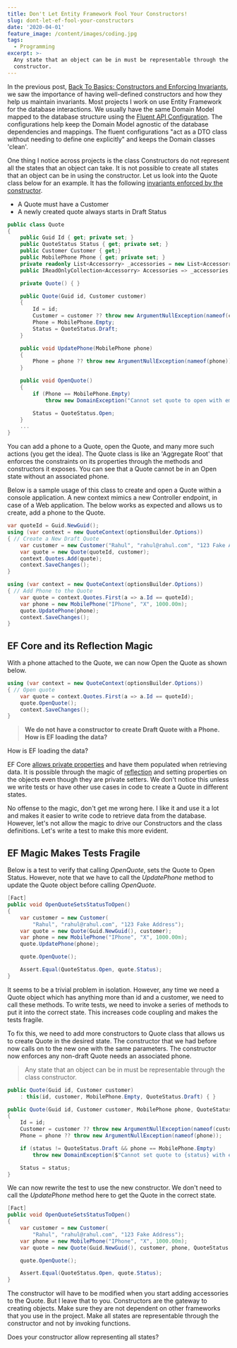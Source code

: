 ```yaml
---
title: Don't Let Entity Framework Fool Your Constructors!
slug: dont-let-ef-fool-your-constructors
date: '2020-04-01'
feature_image: /content/images/coding.jpg
tags:
  - Programming
excerpt: >-
  Any state that an object can be in must be representable through the class
  constructor.
---
```

In the previous post, [Back To Basics: Constructors and Enforcing Invariants](/blog/constructor-and-constraints/), we saw the importance of having well-defined constructors and how they help us maintain invariants. Most projects I work on use Entity Framework for the database interactions. We usually have the same Domain Model mapped to the database structure using the [Fluent API Configuration](https://www.learnentityframeworkcore.com/configuration/fluent-api). The configurations help keep the Domain Model agnostic of the database dependencies and mappings. The fluent configurations "act as a DTO class without needing to define one explicitly" and keeps the Domain classes 'clean'.

One thing I notice across projects is the class Constructors do not represent all the states that an object can take. It is not possible to create all states that an object can be in using the constructor. Let us look into the Quote class below for an example. It has the following [invariants enforced by the constructor](/blog/constructor-and-constraints/).

-   A Quote must have a Customer
-   A newly created quote always starts in Draft Status

```csharp
public class Quote
{
    public Guid Id { get; private set; }
    public QuoteStatus Status { get; private set; }
    public Customer Customer { get;}
    public MobilePhone Phone { get; private set; }
    private readonly List<Accessorry> _accessories = new List<Accessorry>();
    public IReadOnlyCollection<Accessorry> Accessories => _accessories;

    private Quote() { }

    public Quote(Guid id, Customer customer)
    {
        Id = id;
        Customer = customer ?? throw new ArgumentNullException(nameof(customer));
        Phone = MobilePhone.Empty;
        Status = QuoteStatus.Draft;
    }

    public void UpdatePhone(MobilePhone phone)
    {
        Phone = phone ?? throw new ArgumentNullException(nameof(phone));
    }

    public void OpenQuote()
    {
        if (Phone == MobilePhone.Empty)
            throw new DomainException("Cannot set quote to open with empty phone");

        Status = QuoteStatus.Open;
    }
    ...
}

```

You can add a phone to a Quote, open the Quote, and many more such actions (you get the idea). The Quote class is like an 'Aggregate Root' that enforces the constraints on its properties through the methods and constructors it exposes. You can see that a Quote cannot be in an Open state without an associated phone.

Below is a sample usage of this class to create and open a Quote within a console application. A new context mimics a new Controller endpoint, in case of a Web application. The below works as expected and allows us to create, add a phone to the Quote.

```csharp
var quoteId = Guid.NewGuid();
using (var context = new QuoteContext(optionsBuilder.Options))
{ // Create a New Draft Quote
    var customer = new Customer("Rahul", "rahul@rahul.com", "123 Fake Address");
    var quote = new Quote(quoteId, customer);
    context.Quotes.Add(quote);
    context.SaveChanges();
}

using (var context = new QuoteContext(optionsBuilder.Options))
{ // Add Phone to the Quote
    var quote = context.Quotes.First(a => a.Id == quoteId);
    var phone = new MobilePhone("IPhone", "X", 1000.00m);
    quote.UpdatePhone(phone);
    context.SaveChanges();
}

```

## EF Core and its Reflection Magic

With a phone attached to the Quote, we can now Open the Quote as shown below.

```csharp
using (var context = new QuoteContext(optionsBuilder.Options))
{ // Open quote
    var quote = context.Quotes.First(a => a.Id == quoteId);
    quote.OpenQuote();
    context.SaveChanges();
}

```

> **We do not have a constructor to create Draft Quote with a Phone. How is EF loading the data?**

How is EF loading the data?

EF Core [allows private properties](https://docs.microsoft.com/en-us/ef/core/modeling/constructors#read-only-properties) and have them populated when retrieving data. It is possible through the magic of [reflection](https://docs.microsoft.com/en-us/dotnet/csharp/programming-guide/concepts/reflection) and setting properties on the objects even though they are private setters. We don't notice this unless we write tests or have other use cases in code to create a Quote in different states.

No offense to the magic, don't get me wrong here. I like it and use it a lot and makes it easier to write code to retrieve data from the database. However, let's not allow the magic to drive our Constructors and the class definitions. Let's write a test to make this more evident.

## EF Magic Makes Tests Fragile

Below is a test to verify that calling _OpenQuote_, sets the Quote to Open Status. However, note that we have to call the _UpdatePhone_ method to update the Quote object before calling _OpenQuote_.

```csharp
[Fact]
public void OpenQuoteSetsStatusToOpen()
{
    var customer = new Customer(
        "Rahul", "rahul@rahul.com", "123 Fake Address");
    var quote = new Quote(Guid.NewGuid(), customer);
    var phone = new MobilePhone("IPhone", "X", 1000.00m);
    quote.UpdatePhone(phone);

    quote.OpenQuote();

    Assert.Equal(QuoteStatus.Open, quote.Status);
}

```

It seems to be a trivial problem in isolation. However, any time we need a Quote object which has anything more than id and a customer, we need to call these methods. To write tests, we need to invoke a series of methods to put it into the correct state. This increases code coupling and makes the tests fragile.

To fix this, we need to add more constructors to Quote class that allows us to create Quote in the desired state. The constructor that we had before now calls on to the new one with the same parameters. The constructor now enforces any non-draft Quote needs an associated phone.

> Any state that an object can be in must be representable through the class constructor.

```csharp
public Quote(Guid id, Customer customer)
    : this(id, customer, MobilePhone.Empty, QuoteStatus.Draft) { }

public Quote(Guid id, Customer customer, MobilePhone phone, QuoteStatus status)
{
    Id = id;
    Customer = customer ?? throw new ArgumentNullException(nameof(customer));
    Phone = phone ?? throw new ArgumentNullException(nameof(phone));

    if (status != QuoteStatus.Draft && phone == MobilePhone.Empty)
        throw new DomainException($"Cannot set quote to {status} with empty phone");

    Status = status;
}

```

We can now rewrite the test to use the new constructor. We don't need to call the _UpdatePhone_ method here to get the Quote in the correct state.

```csharp
[Fact]
public void OpenQuoteSetsStatusToOpen()
{
    var customer = new Customer(
        "Rahul", "rahul@rahul.com", "123 Fake Address");
    var phone = new MobilePhone("IPhone", "X", 1000.00m);
    var quote = new Quote(Guid.NewGuid(), customer, phone, QuoteStatus.Draft);

    quote.OpenQuote();

    Assert.Equal(QuoteStatus.Open, quote.Status);
}

```

The constructor will have to be modified when you start adding accessories to the Quote. But I leave that to you. Constructors are the gateway to creating objects. Make sure they are not dependent on other frameworks that you use in the project. Make all states are representable through the constructor and not by invoking functions.

Does your constructor allow representing all states?
